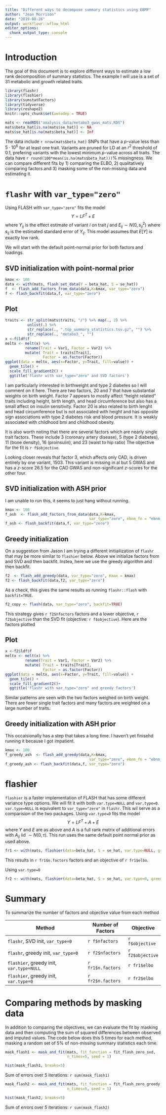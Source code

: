 ```yaml
---
title: "Different ways to decompose summary statistics using EBMF"
author: "Jean Morrison"
date: "2019-08-26"
output: workflowr::wflow_html
editor_options:
  chunk_output_type: console
---
```


# Introduction

The goal of this document is to explore different ways to estimate a low rank decomposition of summary statistics. The example I will use is a set of 31 metabolic and growth related traits.


```r
library(flashr)
library(flashier)
library(sumstatFactors)
library(tidyverse)
library(reshape2)
knitr::opts_chunk$set(autodep = TRUE)
```


```r
mats <- readRDS("analysis_data/metabo3_gwas_mats.RDS")
mats$beta_hat[is.na(mats$se_hat)] <- NA
mats$se_hat[is.na(mats$beta_hat)] <- Inf
```

The data include `r nrow(mats$beta_hat)` SNPs that have a $p$-value less than $5 \cdot 10^{6}$ for at least one trait. Variants are pruned for LD at an $r^2$ threshold of 0.1, prefering variants with the lowest minimum $p$-value across all traits. The data have `r round(100*mean(is.na(mats$beta_hat)))`% missingness. We can compare different fits by 1) comparing the ELBO, 2) qualitatively comparing factors and 3) masking some of the non-missing data and estimating it. 

# `flashr` with `var_type="zero"`


Using FLASH with `var_type="zero"` fits the model
$$
Y = LF^T + E
$$
where $Y_{ij}$ is the effect estimate of variant $i$ on trait $j$ and $E_{ij} \sim N(0, s_{ij}^2)$ where $s_{ij}$ is the estimated standard error of $Y_{ij}$. This model assumes that $E[Y]$ is exactly low rank. 

We will start with the default point-normal prior for both factors and loadings. 

## SVD initialization with point-normal prior

```r
kmax <- 100
data <- with(mats, flash_set_data(Y = beta_hat, S = se_hat))
f  <- flash_add_factors_from_data(data,K=kmax, var_type="zero") 
f <- flash_backfit(data,f, var_type="zero") 
```

## Plot

```r
traits <- str_split(mats$traits, "/") %>% map(., 2) %>% 
          unlist(.) %>%
          str_replace(., ".top_summary_statistics.tsv.gz", "") %>%
          str_replace(., "metabo3_", "")
x <-f$ldf$f
meltx <- melt(x) %>%
         rename(Trait = Var1, Factor = Var2) %>%
         mutate( Trait = traits[Trait], 
                 Factor = as.factor(Factor))
ggplot(data = meltx, aes(x=Factor, y=Trait, fill=value)) + 
  geom_tile() + 
  scale_fill_gradient2() + 
  ggtitle('flashr with var_type="zero" and SVD factors')
```

I am particularly interested in birthweight and type 2 diabetes so I will comment on it here. There are two factors, 20 and 7 that have substantial weights on birth weight. Factor 7 appears to mostly affect "height related" traits including height, birth length, and head circumference but also has a small affect on insulin sensitivity. Factor 20 is also related to birth lenght and head circumference but is not associated with height and has opposite sign associations with type 2 diabetes risk and blood pressure. 
It is weakly associated with childhood bmi and childhood obesity. 

It is also worth noting that there are several factors which are nearly single trait factors. These include 
3 (coronary artery disease), 5 (type 2 diabetes), 11 (bone density), 16 (proinsulin), and 23 (waist to hip ratio)
 The objective for the fit is `r f$objective`. 
 
 Looking closer reveals that factor 3, which affects only CAD, is driven entirely by one variant, 1503. This variant is missing in al but 5 GWAS and has a $z$-score 26.5 for the CAD GWAS and non-significant $z$-scores for the other four. 
 
## SVD initialization with ASH prior

I am unable to run this, it seems to just hang without running. 

```r
kmax <- 100
f_ash  <- flash_add_factors_from_data(data,K=kmax, 
                                      var_type="zero", ebnm_fn = "ebnm_ash")
f_ash <- flash_backfit(data,f, var_type="zero") 
```



## Greedy initialization

On a suggestion from Jason I am trying a different initiailization of `flashr` that may be more similar to `flashier` below. Above we initialize factors from and SVD and then backfit. Instea, here we use the greedy algorithm and then backfit.

```r

f2  <- flash_add_greedy(data, var_type="zero", Kmax = kmax)
f2 <- flash_backfit(data,f2, var_type="zero")
```

As a check, this gives the same results as running `flashr::flash` with `backfit=TRUE`. 
```r
f2_copy <- flash(data, var_type="zero", backfit=TRUE)
```

This strategy gives `r f2$nfactors` factors and a lower objective, `r f2$objective` than the SVD fit (objective: `r f$objective`). Here are the factors plotted

## Plot

```r

x <-f2$ldf$f
meltx <- melt(x) %>%
         rename(Trait = Var1, Factor = Var2) %>%
         mutate( Trait = traits[Trait], 
                 Factor = as.factor(Factor))
ggplot(data = meltx, aes(x=Factor, y=Trait, fill=value)) + 
  geom_tile() + 
  scale_fill_gradient2()+ 
  ggtitle('flashr with var_type="zero" and greedy factors')
```

Similar patterns are seen with the two factors weighed on birth weight. There are fewer single trait factors and many factors are weighted on a large number of traits. 


## Greedy initialization with ASH prior

This occaisionally has a step that takes a long time. I haven't yet finisehd running it because I got impatient. 

```r
kmax <- 100
f_greedy_ash  <- flash_add_greedy(data,K=kmax, 
                                      var_type="zero", ebnm_fn = "ebnm_ash")
f_greedy_ash <- flash_backfit(data,f, var_type="zero") 
```



# flashier

`flashier` is a faster implementation of FLASH that has some different variance type options. We will fit it with both `var.type=NULL` and `var.type=0`. `var.type=NULL` is equivalent to `var_type="zero"` in `flashr`. This wil serve as a comparision of the two packages. Using `var.type=0` fits the model 
$$
Y = LF^T + A + E
$$
where $Y$ and $E$ are as above and $A$ is a full rank matrix of additional errors with $A_{ij}$ iid $\sim N(0, \tau)$. This run uses the same default point normal prior as used above. 

```r
fr1 <- with(mats, flashier(data=beta_hat, S = se_hat, var.type=NULL, greedy.Kmax = 100, init.tol=1e-4, fit = "full", verbose.lvl=3))
```

This results in `r fr1$n.factors` factors and an objective of `r fr1$elbo`. 


Using `var.type=0`
```r
fr2 <- with(mats, flashier(data=beta_hat, S = se_hat, var.type=0, greedy.Kmax = 100, init.tol=1e-4, fit = "full", verbose.lvl=3))
```

# Summary

To summarize the number of factors and objective value from each method



Method                                  |  Number of Factors | Objective
----------------------------------------|--------------------|---------------
`flashr`,  SVD init, `var_type=0`       | `r f$nfactors`     | `r f$objective`
`flashr`, greedy init, `var_type=0`     | `r f2$nfactors`     | `r f2$objective`
`flashier`, greedy init, `var.type=NULL`| `r fr1$n.factors`  | `r fr1$elbo`
`flashier`, greedy init, `var.type=0`   | `r fr2$n.factors`  | `r fr2$elbo`


# Comparing methods by masking data

In addition to comparing the objectives, we can evaluate the fit by masking data and then computing the sum of squared differences between observed and imputed values. The code below does this 5 times for each method, masking a random set of 5\% of non-missing summary statistics each time.

```r
mask_flash1 <- mask_and_fit(mats, fit_function = fit_flash_zero_svd, 
                            n_times=5, seed = 1)
```

```r
hist(mask_flash1, breaks=5)
```
Sum of errors over 5 iterations: `r sum(mask_flash1)`


```r
mask_flash2 <- mask_and_fit(mats, fit_function = fit_flash_zero_greedy, 
                            n_times=5, seed = 1)
```

```r
hist(mask_flash2, breaks=5)
```
Sum of errors over 5 iterations: `r sum(mask_flash2)`
